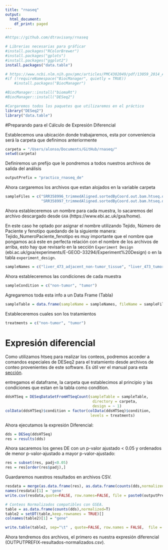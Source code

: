 ```yaml
---
title: "rnaseq"
output:
  html_document:
    df_print: paged
---
```


```r
#https://github.com/dtravisany/rnaseq
```

```r
# Librerias necesarias para gráficar
#install.packages("RColorBrewer")
#install.packages("gplots")
#install.packages("ggplot2")
install.packages("data.table")
```
```r
# https://www.ncbi.nlm.nih.gov/pmc/articles/PMC4302049/pdf/13059_2014_Article_550.pdf
#if (!requireNamespace("BiocManager", quietly = TRUE))
	#install.packages("BiocManager")

#BiocManager::install("biomaRt")
#BiocManager::install("DESeq2")
```
```r
#Cargaremos todos los paquetes que utilizaremos en el práctico
library("DESeq2")
library("data.table")
```
#Preparando para el Cálculo de Expresión Diferencial

Establecemos una ubicación donde trabajaremos, esta por conveniencia será la carpeta que definimos anteriormente
```r
carpeta = "/Users/alonso/Documents/GitHub/rnaseq/"
setwd(carpeta)
```

Definiremos un prefijo que le pondremos a todos nuestros archivos de salida del análisis
```r
outputPrefix = "practico_rnaseq_de"
```

Ahora cargaremos los archivos que estan alojados en la variable carpeta
```r
sampleFiles = c("SRR358996_trimmedAligned.sortedByCoord.out.bam.htseq.out",
                "SRR358997_trimmedAligned.sortedByCoord.out.bam.htseq.out")
```

Ahora estableceremos un nombre para cada muestra, lo sacaremos del archivo
descargado desde `GXA` (https://www.ebi.ac.uk/gxa/home).

En este caso he optado por asignar el nombre utilizando Tejido, Número de Paciente y fenotipo quedando de la siguiente manera: Tejido_NumeroPaciente_fenotipo es muy importante que el nombre que pongamos acá este en perfecta relación con el nombre de los archivos de arriba, esto hay que revisarlo en la sección `Experiment Design` (ebi.ac.uk/gxa/experiments/E-GEOD-33294/Experiment%20Design) o en la tabla `experiment_design`.

```r
sampleNames = c("liver_473_adjacent_non-tumor_tissue", "liver_473_tumor")
```

Ahora estableceremos las condiciones de cada muestra
```r
sampleCondition = c("non-tumor", "tumor")
```

Agregaremos toda esta info a un Data Frame (Tabla)
```r
sampleTable = data.frame(sampleName = sampleNames, fileName = sampleFiles, condition = sampleCondition)
```

Estableceremos cuales son los tratamientos
```r
treatments = c("non-tumor", "tumor")
```

# Expresión diferencial

Como utilizamos htseq para realizar los conteos, podremos acceder a comandos especiales de DESeq2 para el tratamiento desde archivos de conteo provenientes de este software. Es útil ver el manual para esta [sección](http://bioconductor.org/packages/release/bioc/vignettes/DESeq2/inst/doc/DESeq2.html#htseq-count-input).

entregamos el dataframe, la carpeta que establecimos al principio y las condiciones que estan en la tabla como condition.

```r
ddsHTSeq = DESeqDataSetFromHTSeqCount(sampleTable = sampleTable,
                                       directory = carpeta,
                                       design = ~ 1)
colData(ddsHTSeq)$condition = factor(colData(ddsHTSeq)$condition,
                                      levels = treatments)
```

Ahora ejecutamos la expresión Diferencial:

```r
dds = DESeq(ddsHTSeq)
res = results(dds)
```

Ahora sacaremos los genes DE con un p-valor ajustado < 0.05 y ordenados de menor p-valor-ajustado a mayor p-valor-ajustado:

```r
res = subset(res, padj<0.05)
res = res[order(res$padj),]
```

Guardaremos nuestros resultados en archivos CSV.
```r
resdata = merge(as.data.frame(res), as.data.frame(counts(dds,normalized =TRUE)), by = 'row.names', sort = FALSE)
names(resdata)[1] = 'gene'
write.csv(resdata,quote=FALSE, row.names=FALSE, file = paste0(outputPrefix, "-resultados-normalizados.csv"))

# Conteos Normalizados compatibles con GSEA.
table = as.data.frame(counts(dds),normalized=T)
table2 = setDT(table,keep.rownames = TRUE)[]
colnames(table2)[1] = "gene"

write.table(table2, sep="\t" , quote=FALSE, row.names = FALSE,  file = paste0(outputPrefix, "_conteos_normalizados.txt"))
```

Ahora tendremos dos archivos, el primero es nuestra expresión diferencial (OUTPUTPREFIX-resultados-normalizados.csv).




